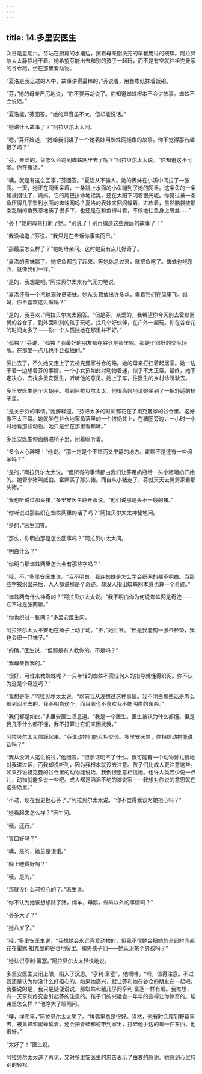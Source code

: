 ```yaml
---
---
---
```

title: 14.多里安医生
---




次日是星期六。芬站在厨房的水槽边，擦着母亲刚洗完的早餐用过的碗碟。阿拉贝尔太太静静地干着。她希望芬能出去和别的孩子一起玩，而不是有空就往祖克曼家的谷仓跑，坐在那里看动物。

“夏洛是我见过的人中，故事讲得最棒的，”芬说着，用餐巾纸抹着饭碗。

“芬，”她的母亲严厉地说，“你不要再胡说了。你知道蜘蛛根本不会讲故事。蜘蛛不会说话。”

“夏洛能，”芬回答。“她的声音虽不大，但却能说话。”

“她讲什么故事了？”阿拉贝尔太太问。

“嗯，”芬开始道，“她给我们讲了一个她表妹用蜘蛛网捕鱼的故事。你不觉得那有趣极了吗？”

“芬，亲爱的，鱼怎么会跑到蜘蛛网里去了呢？”阿拉贝尔太太说。“你知道这不可能。你在撒谎。”

“噢，就是有这么回事，”芬回答。“夏洛从不骗人。她的表妹在小溪中间拉了一张网。一天，她正在网里呆着，一条跳上水面的小鱼蹦到了她的网里。这条鱼的一条鳍被捆住了，妈妈。它的尾巴拼命地摇晃，还在太阳下闪着银光呢。你见过被一条鱼压得几乎坠到水面的蜘蛛网吗？夏洛的表妹来回闪躲着，进攻着，虽然脑袋被那条乱蹦的鱼残忍地揍了很多下，也还是在和鱼搏斗着，不停地往鱼身上缠丝……”

“芬！”她的母亲打断了她。“别说了！别再编造这些荒唐的故事了！”

“我没编造，”芬说。“我只是在告诉你事实而已。”

“那最后怎么样了？”她的母亲问。这时她反有点儿好奇了。

“夏洛的表妹赢了。她把鱼都包了起来。等她休息过来，就把鱼吃了。蜘蛛也吃东西，就像我们一样。”

“是的，我想是吧，”阿拉贝尔太太有气无力地说。

“夏洛还有一个汽球驾驶员表妹。她从头顶放出许多丝，乘着它们在风里飞。妈妈，你不喜欢这么做吗？”

“是的，我喜欢，”阿拉贝尔太太回答。“但是芬，亲爱的，我希望你今天别去霍默舅舅的谷仓了，到外面和别的孩子玩吧。找几个好伙伴，在户外一起玩。你在谷仓花的时间太多了——你一个人孤独地在那里并不好。”

“孤独？”芬说，“孤独？我最好的朋友都在谷仓地窖里呢。那是个很好的交际场所。在那里一点儿也不会孤独的。”

芬出去了，不久她又走上了去祖克曼家谷仓的路。她的母亲打扫着起居室。她一边干着一边想着芬的事情。一个小女孩如此对动物着迷，似乎不太正常。最终，她下定决心，去找多里安医生，听听他的意见。她上了车，往医生的乡村诊所驶去。

多里安医生是个大胡子。看到阿拉贝尔太太，他很高兴地请她坐到了一把舒适的椅子里。

“是关于芬的事情，”她解释道。“芬把太多的时间都花在了祖克曼家的谷仓里。这好像不太正常。她就坐在谷仓地窖角落里的一个挤奶凳上，在猪圈旁边，一小时一小时地看那些动物。她只是坐在那里看和听。”

多里安医生仰面躺进椅子里，闭着眼听着。

“多令人心醉呀！”他说。“那一定是个不错而又宁静的地方。霍默不是还有一些绵羊吗？”

“是的，”阿拉贝尔太太说。“但所有的事情都由我们让芬用奶瓶给一头小猪喂奶开始的。她管小猪叫威伯。霍默买了那头猪。而自从小猪走了，芬就天天去舅舅家看那头猪。”

“我也听说过那头猪，”多里安医生睁开眼说。“他们说那是头不一般的猪。”

“你听说过那些织在蜘蛛网里的话了吗？”阿拉贝尔太太神秘地问。

“是的，”医生回答。

“那么，你明白那是怎么回事吗？”阿拉贝尔太太问。

“明白什么？”

“你明白那蜘蛛网里怎么会有那些字吗？”

“哦，不，”多里安医生说。“我不明白。我连蜘蛛是怎么学会织网的都不明白。当那些字被织出来后，人人都说那是个奇迹。却没人指出蜘蛛网本身也算一个奇迹。”

“蜘蛛网有什么神奇的？”阿拉贝尔太太说。“我不明白你为何说蜘蛛网是奇迹——它不过是张网嘛。”

“你也织过一张网？”多里安医生问。

阿拉贝尔太太不安地在椅子上动了动。“不，”她回答。“但是我能钩一张茶杯垫，我也会织一只袜子。”

“的确，”医生说，“但那是有人教你的，不是吗？”

“我母亲教我的。”

“很好，可谁来教蜘蛛呢？一只年轻的蜘蛛不需任何人的指导就懂得织网。你不认为这是个奇迹吗？”

“我想是吧，”阿拉贝尔太太说。“以前我从没想过这种事情。我不明白那些话是怎么织到网里去的。我不明白这个，而且我也不喜欢我不能明白的东西。”

“我们都是如此，”多里安医生叹息道。“我是一个医生。医生被认为什么都懂。但是我几乎什么都不懂，我不打算让它们来困扰我。”

阿拉贝尔太太烦躁起来。“芬说动物们能互相交谈。多里安医生，你相信动物能说话吗？”

“我从没听人这么说过，”他回答。“但那证明不了什么。很可能有一个动物曾礼貌地对我讲过话，而我却没听到，因为我根本就没去注意。孩子们比成人更注意这些。如果芬说祖克曼的谷仓里的动物能说话，我倒很愿意相信她。也许人类若少说一点儿，动物就能多说一些吧。成人都是滔滔不绝的演说家——我想对你说的意思就在这些话里。”

“不过，现在我更担心芬了，”阿拉贝尔太太说。“你不觉得我该为她担心吗？”

“她看起来怎么样？”医生问。

“哦，还行。”

“胃口好吗？”

“噢，是的，她总是很饿。”

“晚上睡得好吗？”

“哦，是的。”

“那就没什么可担心的了。”医生说。

“你不认为她该想想除了猪，绵羊，母鹅，蜘蛛以外的事情吗？”

“芬多大了？”

“她八岁了。”

“哦，”多里安医生说，“我想她会永远喜爱动物的，但我不信她会把她的全部时间都花在霍默·祖克曼的谷仓地窖里。和男孩子们——她认识某个男孩吗？”

“她认识亨利·富塞。”阿拉贝尔太太轻快地说。

多里安医生又闭上眼，陷入了沉思。“亨利·富塞”，他嘀咕。“呣，值得注意。不过我还是认为你没什么好担心的。如果她高兴，就让芬和她在谷仓的朋友在一起吧。我要说的是，我只是随便说说，那蜘蛛和猪几乎同亨利·富塞一样有趣。我推想，有一天亨利终究会引起芬的注意的。孩子们的兴趣会一年年的变得让你惊奇的。埃弗里怎么样？”他睁大了眼睛问。

“噢，埃弗里，”阿拉贝尔太太笑了。“埃弗里总是很好。当然，他有时会爬到野葛里去，被黄蜂和蜜蜂蜇着，还会把青蛙和蛇带到家里，打碎他手边的每一件东西。他很好。”

“太好了！”医生说。

阿拉贝尔太太道了再见，又对多里安医生的忠告表示了由衷的感谢。她感到心里特别的轻松。